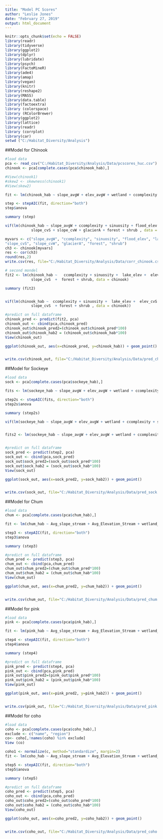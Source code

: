 ```yaml
---
title: "Model PC Scores"
author: "Leslie Jones"
date: "February 27, 2019"
output: html_document
---
```


```r
knitr::opts_chunk$set(echo = FALSE)
library(readr)
library(tidyverse)
library(ggplot2)
library(dplyr)
library(lubridate)
library(psych)
library(FactoMineR)
library(ade4)
library(amap)
library(vegan)
library(knitr)
library(reshape2)
library(MASS)
library(data.table)
library(factoextra)
library (colorspace)
library (RColorBrewer)
library(ggplot2)
library(lattice)
library(readr)
library (corrplot)
library(car)
setwd ("C:/Habitat_Diversity/Analysis")

```


##Model for Chinook

```r
#load data
pca <- read_csv("C:/Habitat_Diversity/Analysis/Data/pcscores_huc.csv")
chinook <- pca[complete.cases(pca$chinook_hab),]

#View(chinook1)
#skew2 <- skewness(chinook1)
#View(skew2)

fit <- lm(chinook_hab ~ slope_avgW + elev_avgW + wetland + ccomplexity + sinuosity + flood_elev + lake_elev + elev_avgS + elev_cvS + slope_avgS + slope_cvS + slope_cvW + glacierA + floodplainA + lakeD + forest + shrub , data = chinook)

step <- stepAIC(fit, direction="both")
step$anova

summary (step)

vif(lm(chinook_hab ~ slope_avgW + ccomplexity + sinuosity + flood_elev + lake_elev + elev_avgS + elev_cvS + slope_avgS +
            slope_cvS + slope_cvW + glacierA + forest + shrub , data = chinook))

myvars <- c("slope_avgW", "ccomplexity", "sinuosity", "flood_elev", "lake_elev", "elev_avgS", "elev_cvS", "slope_avgS",           
"slope_cvS", "slope_cvW", "glacierA", "forest", "shrub")
ch3 <- chinook[myvars] 
res <- cor(ch3)
round(res,2)
write.csv(res, file="C:/Habitat_Diversity/Analysis/Data/corr_chinook.csv")

# second mondel
fit2 <- lm(chinook_hab ~   ccomplexity + sinuosity +  lake_elev +  elev_cvS + slope_avgS +
            slope_cvS  +  forest + shrub, data = chinook)

summary (fit2)


vif(lm(chinook_hab ~  ccomplexity + sinuosity +  lake_elev +  elev_cvS + slope_avgS +
            slope_cvS  + forest + shrub , data = chinook))

#predict on full dataframe
chinook_pred <- predict(fit2, pca)
chinook_out <- cbind(pca,chinook_pred) 
chinook_out$chinook_pred2=(chinook_out$chinook_pred*100)
chinook_out$chinook_hab2 = (chinook_out$chinook_hab*100)
View(chinook_out)

ggplot(chinook_out, aes(x=chinook_pred, y=chinook_hab)) + geom_point()


write.csv(chinook_out, file="C:/Habitat_Diversity/Analysis/Data/pred_chinook.csv")
```
##Model for Sockeye

```r
#load data
sock <- pca[complete.cases(pca$sockeye_hab),]

fits <- lm(sockeye_hab ~ slope_avgW + elev_avgW + wetland + ccomplexity + sinuosity + flood_elev + lake_elev + elev_avgS + elev_cvS + slope_avgS + slope_cvS + slope_cvW + glacierA + floodplainA + lakeD + forest + shrub , data = sock)

step2s <- stepAIC(fits, direction="both")
step2s$anova

summary (step2s)

vif(lm(sockeye_hab ~ slope_avgW + elev_avgW + wetland + ccomplexity + sinuosity + flood_elev + lake_elev + elev_avgS + elev_cvS + slope_avgS + slope_cvS + slope_cvW + glacierA + floodplainA + lakeD + forest + shrub , data = sock))


fits2 <- lm(sockeye_hab ~ slope_avgW + elev_avgW + wetland + ccomplexity + sinuosity + flood_elev + lake_elev + elev_avgS + elev_cvS + slope_avgS + slope_cvS + slope_cvW + glacierA + floodplainA + lakeD + forest + shrub , data = sock)


#predict on full dataframe
sock_pred <- predict(step2, pca)
sock_out <- cbind(pca,sock_pred) 
sock_out$sock_pred2=(sock_out$sock_pred*100)
sock_out$sock_hab2 = (sock_out$sock_hab*100)
View(sock_out)

ggplot(sock_out, aes(x=sock_pred2, y=sock_hab2)) + geom_point()


write.csv(sock_out, file="C:/Habitat_Diversity/Analysis/Data/pred_sock.csv")
```

##Model for Chum

```r
#load data
chum <- pca[complete.cases(pca$chum_hab),]

fit <- lm(chum_hab ~ Avg_slope_stream + Avg_Elevation_Stream + wetland_HUC + Channel_Complexity + River_Sinuosity + Floodplain_elev + Avg_lake_elev + Avg_Elevation_HUC + CV_elevation_HUC + Avg_slope_HUC + CV_Slope_HUC + CV_Slope_Stream + Glacier_Area + Floodplain_Area + Density_lakes + forest_HUC + Shrub + wetland_HUC, data = chum)

step3 <- stepAIC(fit, direction="both")
step3$anova

summary (step3)

#predict on full dataframe
chum_pred <- predict(step3, pca)
chum_out <- cbind(pca,chum_pred) 
chum_out$chum_pred2=(chum_out$chum_pred*100)
chum_out$chum_hab2 = (chum_out$chum_hab*100)
View(chum_out)

ggplot(chum_out, aes(x=chum_pred2, y=chum_hab2)) + geom_point()


write.csv(chum_out, file="C:/Habitat_Diversity/Analysis/Data/pred_chum.csv")
```

##Model for pink

```r
#load data
pink <- pca[complete.cases(pca$pink_hab),]

fit <- lm(pink_hab ~ Avg_slope_stream + Avg_Elevation_Stream + wetland_HUC + Channel_Complexity + River_Sinuosity + Floodplain_elev + Avg_lake_elev + Avg_Elevation_HUC + CV_elevation_HUC + Avg_slope_HUC + CV_Slope_HUC + CV_Slope_Stream + Glacier_Area + Floodplain_Area + Density_lakes + forest_HUC + Shrub + wetland_HUC, data = pink)

step4 <- stepAIC(fit, direction="both")
step4$anova

summary (step4)

#predict on full dataframe
pink_pred <- predict(step4, pca)
pink_out <- cbind(pca,pink_pred) 
pink_out$pink_pred2=(pink_out$pink_pred*100)
pink_out$pink_hab2 = (pink_out$pink_hab*100)
View(pink_out)

ggplot(pink_out, aes(x=pink_pred2, y=pink_hab2)) + geom_point()


write.csv(pink_out, file="C:/Habitat_Diversity/Analysis/Data/pred_pink.csv")
```

##Model for coho

```r
#load data
coho <- pca[complete.cases(pca$coho_hab),]
exclude <- c("name", "region")
co<- coho[,!names(coho) %in% exclude]
View (co)

coho1 <- normalize(c, method="standardize", margin=2)
fit <- lm(coho_hab ~ Avg_slope_stream + Avg_Elevation_Stream + wetland_HUC + Channel_Complexity + River_Sinuosity + Floodplain_elev + Avg_lake_elev + Avg_Elevation_HUC + CV_elevation_HUC + Avg_slope_HUC + CV_Slope_HUC + CV_Slope_Stream + Glacier_Area + Floodplain_Area + Density_lakes + forest_HUC + Shrub + wetland_HUC, data = coho1)

step5 <- stepAIC(fit, direction="both")
step5$anova

summary (step5)

#predict on full dataframe
coho_pred <- predict(step5, pca)
coho_out <- cbind(pca,coho_pred) 
coho_out$coho_pred2=(coho_out$coho_pred*100)
coho_out$coho_hab2 = (coho_out$coho_hab*100)
View(coho_out)

ggplot(coho_out, aes(x=coho_pred2, y=coho_hab2)) + geom_point()


write.csv(coho_out, file="C:/Habitat_Diversity/Analysis/Data/pred_coho.csv")
```